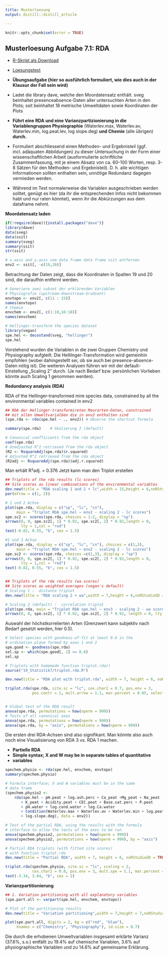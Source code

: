 ```yaml
---
title: Musterloesung
output: distill::distill_article

---
```


```r
knitr::opts_chunk$set(error = TRUE)
```

## Musterloesung Aufgabe 7.1: RDA

- [R-Skript als Download](19_Statistik7/Loesung_7.1_v.04.R)
- [Loesungstext](19_Statistik7/Statistik_Loesungstext_7.1.pdf)


- **Übungsaufgabe (hier so ausführlich formuliert, wie dies auch in der Klausur der Fall sein wird)**

- Ladet die library dave, welche den Moordatensatz enthält. sveg beinhaltet presenceabsence-Daten  aller untersuchten Arten in den Plots; ssit beinhaltet 18 metrische Umweltdaten sowie Koordinaten der Plots
- **Führt eine RDA und eine Varianzpartizionierung in die Variablengruppen Physiographie**  (Waterlev.max, Waterlev.av, Waterlev.min, log.peat.lev, log
  slope.deg) **und Chemie** (alle übrigen) **durch.**
- Formuliert abschliessend einen Methoden- und Ergebnisteil (ggf. incl. adäquaten Abbildungen) zu dieser Untersuchung in der Form einer wissenschaftlichen Arbeit (ausformulierte schriftliche Zusammenfassung, mit je einem Absatz von ca. 60-100 Worten, resp. 3-8 Sätzen für den Methoden- und Ergebnisteil). D. h. alle wichtigen Informationen sollten enthalten sein, unnötige Redundanz dagegen vermieden werden.
- Während im Text normalerweise die Variablen ausgeschrieben werden solltet, genügt es hier (da ihr die entsprechenden Infos nicht bekommen habt und nur raten könntet), wenn ihr die Abkürzungen aus dem dataframe nehmt.



__Moordatensatz laden__ 
```r
if(!require(dave)){install.packages("dave")}
library(dave)
data(sveg)
data(ssit)
summary(sveg)
summary(ssit)
str(ssit)

# x.axis and y.axis vom data frame data frame ssit entfernen
env2 <- ssit[, -c(19,20)]
```
Betrachtung der Daten zeigt, dass die Koordinaten in Spalten 19 und 20 sind, die daraufhin entfernt werden.

```r

# Generiere zwei subset der erklärenden Variablen
# Physiografie (upstream-downstream-Gradient)
envtopo <- env2[, c(11 : 15)]
names(envtopo)
# Chemie
envchem <- env2[, c(1:10,16:18)]
names(envchem)

# Hellinger-transform the species dataset
library(vegan)
spe.hel <- decostand(sveg, "hellinger")
spe.hel
```

Vorstehend wurden die Variablen in die zwei Gruppen Chemistry und Physiography aufgteilt. Die Hellilnger-Transformation wird gemeinhin empfohlen (wobei dahingestellt sei, ob sie auch bei presence-absence-Daten nötig ist).
Die weiteren Analysen führen wir mit der default-Einstellung „Scaling 2“ durch. (Je nach Bedarf bzw. persönlichen Vorlieben könnte auch Scaling 1 genommen werden).


__Redundancy analysis (RDA)__

RDA of the Hellinger-transformed mire species data, constrained by all the environmental variables contained in env2

```r

## RDA der Hellinger-transformireten Moorarten-Daten, constrained
## mit allen Umweltvarialben die in env2 enthalten sind
(spe.rda <- rda(spe.hel ~ ., env2)) # Observe the shortcut formula

summary(spe.rda)	# Skalierung 2 (default)

# Canonical coefficients from the rda object
coef(spe.rda)
# Unadjusted R^2 retrieved from the rda object
(R2 <- RsquareAdj(spe.rda)$r.squared)
# Adjusted R^2 retrieved from the rda object
(R2adj <- RsquareAdj(spe.rda)$adj.r.squared)
```

Man erhält R²adj. = 0.376
Jetzt kann man den Triplot erstellen

```r
## Triplots of the rda results (lc scores)
## Site scores as linear combinations of the environmental variables
dev.new(title = "RDA scaling 1 and 2 + lc",width = 15,height = 6,noRStudioGD = TRUE)
par(mfrow = c(1, 2))

# 1 und 2 Achse
plot(spe.rda, display = c("sp", "lc", "cn"), 
     main = "Triplot RDA spe.hel ~ env2 - scaling 2 - lc scores")
spe.sc2 <- scores(spe.rda, choices = 1:2, display = "sp")
arrows(0, 0, spe.sc2[, 1] * 0.92, spe.sc2[, 2] * 0.92,length = 0,
       lty = 1,col = "red")
text(-0.82, 0.55, "b", cex = 1.5)

#1 und 3 Achse
plot(spe.rda, display = c("sp", "lc", "cn"), choices = c(1,3),
     main = "Triplot RDA spe.hel ~ env2 - scaling 2 - lc scores")
spe.sc2 <- scores(spe.rda, choices =c(1,3), display = "sp")
arrows(0, 0, spe.sc2[, 1] * 0.92, spe.sc2[, 2] * 0.92,length = 0,
       lty = 1,col = "red")
text(-0.82, 0.55, "b", cex = 1.5)


## Triplots of the rda results (wa scores)
## Site scores as weighted averages (vegan's default)
# Scaling 1 :  distance triplot
dev.new(title = "RDA scaling 2 + wa",width = 7,height = 6,noRStudioGD = TRUE)

# Scaling 2 (default) :  correlation triplot
plot(spe.rda, main = "Triplot RDA spe.hel ~ env3 - scaling 2 - wa scores")
arrows(0, 0, spe.sc2[, 1] * 0.92, spe.sc2[, 2] * 0.92, length = 0, lty = 1, col
```

Auswahl der höchstkorrelierten Arten (Grenzwert kann subjektiv nach Bedarf gesetzt werden, hier 0.5).

```r
# Select species with goodness-of-fit at least 0.6 in the 
# ordination plane formed by axes 1 and 2
spe.good <- goodness(spe.rda)
sel.sp <- which(spe.good[, 2] >= 0.6)
sel.sp

# Triplots with homemade function triplot.rda()
source("19_Statistik7/triplot.rda.R")

dev.new(title = "RDA plot with triplot.rda", width = 7, height = 6, noRStudioGD = TRUE)

triplot.rda(spe.rda, site.sc = "lc", cex.char2 = 0.7, pos.env = 3, 
            pos.centr = 1, mult.arrow = 1.1, mar.percent = 0.05, select.spe = sel.sp)


# Global test of the RDA result
anova(spe.rda, permutations = how(nperm = 999))
# Tests of all canonical axes
anova(spe.rda, permutations = how(nperm = 999))
anova(spe.rda, by = "axis", permutations = how(nperm = 999))
```

Die ersten drei RDA-Achsen sind also signifikant. Man könnte also auch noch eine
Visualisierung von RDA 3 vs. RDA 1 machen.

- **Partielle RDA**
- **Simple syntax; X and W may be in separate tables of quantitative** 
- **variables**

```r
spechem.physio <- rda(spe.hel, envchem, envtopo)
summary(spechem.physio)

# Formula interface; X and W variables must be in the same 
# data frame
(spechem.physio2 <- 
    rda(spe.hel ~ pH.peat + log.ash.perc + Ca_peat +Mg_peat + Na_peat
       + K_peat + Acidity.peat + CEC.peat + Base.sat.perc + P.peat
       + pH.water + log.cond.water + log.Ca.water
       + Condition(Waterlev.max + Waterlev.av + Waterlev.min + log.peat.lev
       + log.slope.deg), data = env2))

# Test of the partial RDA, using the results with the formula 
# interface to allow the tests of the axes to be run
anova(spechem.physio2, permutations = how(nperm = 999))
anova(spechem.physio2, permutations = how(nperm = 999), by = "axis")

# Partial RDA triplots (with fitted site scores) 
# with function triplot.rda
dev.new(title = "Partial RDA", width = 7, height = 6, noRStudioGD = TRUE)

triplot.rda(spechem.physio, site.sc = "lc", scaling = 2, 
            cex.char2 = 0.8, pos.env = 3, mult.spe = 1.1, mar.percent = 0.04)
text(-3.34, 3.64, "b", cex = 2)
```

__Varianzpartitionierung__

```r
## 1. Variation partitioning with all explanatory variables
(spe.part.all <- varpart(spe.hel, envchem, envtopo))

# Plot of the partitioning results
dev.new(title = "Variation partitioning",width = 7,height = 7,noRStudioGD = TRUE)

plot(spe.part.all, digits = 2, bg = c("red", "blue"),
     Xnames = c("Chemistry", "Physiography"), id.size = 0.7)
```
Die durch die erhobenen Umweltvariablen insgesamt erklärte Varianz (37.6%, s.o.) entfällt zu 19.4% auf chemische Variablen, 3.6% auf physiographische Variablen und zu 14.6% auf gemeinsame Erklärung.
